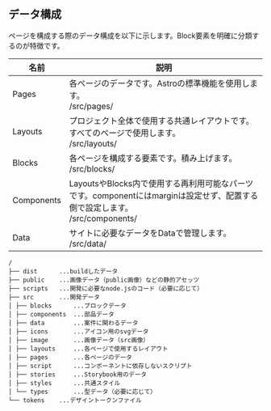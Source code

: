 ## データ構成

ページを構成する際のデータ構成を以下に示します。Block要素を明確に分類するのが特徴です。

| 名前       | 説明                                                                                                                            |
| ---------- | ------------------------------------------------------------------------------------------------------------------------------- |
| Pages      | 各ページのデータです。Astroの標準機能を使用します。<br/>/src/pages/                                                             |
| Layouts    | プロジェクト全体で使用する共通レイアウトです。すべてのページで使用します。<br/>/src/layouts/                                    |
| Blocks     | 各ページを構成する要素です。積み上げます。<br/>/src/blocks/                                                                     |
| Components | LayoutsやBlocks内で使用する再利用可能なパーツです。componentにはmarginは設定せず、配置する側で設定します。<br/>/src/components/ |
| Data       | サイトに必要なデータをDataで管理します。<br/>/src/data/                                                                         |

```plaintext
/
├── dist      ...buildしたデータ
├── public    ...画像データ（public画像）などの静的アセッツ
├── scripts   ...開発に必要なnode.jsのコード（必要に応じて）
├── src       ...開発データ
│ ├── blocks      ...ブロックデータ
│ ├── components  ...部品データ
│ ├── data        ...案件に関わるデータ
│ ├── icons       ...アイコン用のsvgデータ
│ ├── image       ...画像データ（src画像）
│ ├── layouts     ...各ページで使用するレイアウト
│ ├── pages       ...各ページのデータ
│ ├── script      ...コンポーネントに依存しないスクリプト
│ ├── stories     ...Storybook用のデータ
│ ├── styles      ...共通スタイル
│ └── types       ...型データ（必要に応じて）
└── tokens    ...デザイントークンファイル
```
